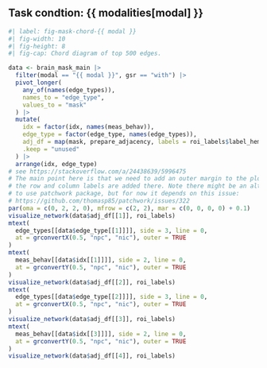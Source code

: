 ## Task condtion: {{ modalities[modal] }}

```r
#| label: fig-mask-chord-{{ modal }}
#| fig-width: 10
#| fig-height: 8
#| fig-cap: Chord diagram of top 500 edges.

data <- brain_mask_main |>
  filter(modal == "{{ modal }}", gsr == "with") |>
  pivot_longer(
    any_of(names(edge_types)),
    names_to = "edge_type",
    values_to = "mask"
  ) |>
  mutate(
    idx = factor(idx, names(meas_behav)),
    edge_type = factor(edge_type, names(edge_types)),
    adj_df = map(mask, prepare_adjacency, labels = roi_labels$label_hemi),
    .keep = "unused"
  ) |>
  arrange(idx, edge_type)
# see https://stackoverflow.com/a/24438639/5996475
# The main point here is that we need to add an outer margin to the plot so that
# the row and column labels are added there. Note there might be an alternative way
# to use patchwork package, but for now it depends on this issue:
# https://github.com/thomasp85/patchwork/issues/322
par(oma = c(0, 2, 2, 0), mfrow = c(2, 2), mar = c(0, 0, 0, 0) + 0.1)
visualize_network(data$adj_df[[1]], roi_labels)
mtext(
  edge_types[[data$edge_type[[1]]]], side = 3, line = 0,
  at = grconvertX(0.5, "npc", "nic"), outer = TRUE
)
mtext(
  meas_behav[[data$idx[[1]]]], side = 2, line = 0,
  at = grconvertY(0.5, "npc", "nic"), outer = TRUE
)
visualize_network(data$adj_df[[2]], roi_labels)
mtext(
  edge_types[[data$edge_type[[2]]]], side = 3, line = 0,
  at = grconvertX(0.5, "npc", "nic"), outer = TRUE
)
visualize_network(data$adj_df[[3]], roi_labels)
mtext(
  meas_behav[[data$idx[[3]]]], side = 2, line = 0,
  at = grconvertY(0.5, "npc", "nic"), outer = TRUE
)
visualize_network(data$adj_df[[4]], roi_labels)
```

